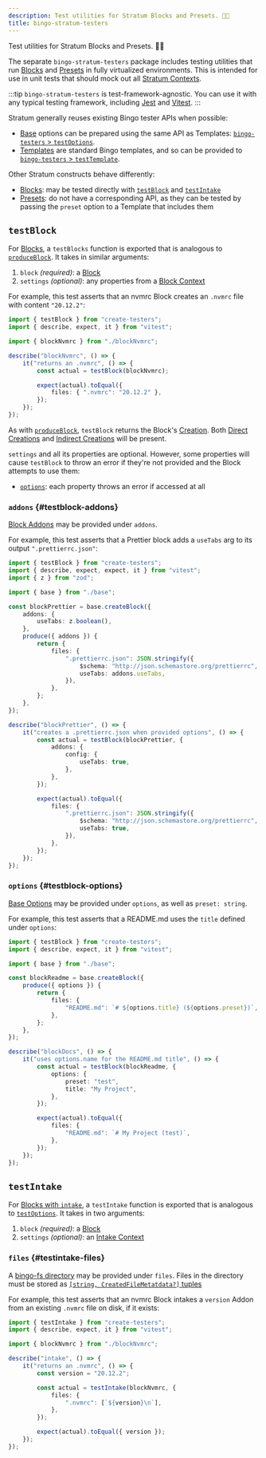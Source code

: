```yaml
---
description: Test utilities for Stratum Blocks and Presets. 🧑‍🔧
title: bingo-stratum-testers
---
```



Test utilities for Stratum Blocks and Presets. 🧑‍🔧

<PackageManagers type="add" pkg="bingo-stratum-testers" dev />

The separate `bingo-stratum-testers` package includes testing utilities that run [Blocks](/engines/stratum/concepts/blocks) and [Presets](/engines/stratum/concepts/presets) in fully virtualized environments.
This is intended for use in unit tests that should mock out all [Stratum Contexts](/engines/stratum/details/contexts).

:::tip
`bingo-stratum-testers` is test-framework-agnostic.
You can use it with any typical testing framework, including [Jest](https://jestjs.io) and [Vitest](https://vitest.dev).
:::

Stratum generally reuses existing Bingo tester APIs when possible:

- [Base](/engines/stratum/concepts/bases) options can be prepared using the same API as Templates: [`bingo-testers` > `testOptions`](/build/packages/bingo-testers#testoptions).
- [Templates](/engines/stratum/concepts/templates) are standard Bingo templates, and so can be provided to [`bingo-testers` > `testTemplate`](/build/packages/bingo-testers#testtemplate).

Other Stratum constructs behave differently:

- [Blocks](/engines/stratum/concepts/blocks): may be tested directly with [`testBlock`](#testblock) and [`testIntake`](#testintake)
- [Presets](/engines/stratum/concepts/presets): do not have a corresponding API, as they can be tested by passing the `preset` option to a Template that includes them

## `testBlock`

For [Blocks](/engines/stratum/concepts/blocks), a `testBlocks` function is exported that is analogous to [`produceBlock`](/engines/stratum/apis/producers#produceblock).
It takes in similar arguments:

1. `block` _(required)_: a [Block](/engines/stratum/concepts/blocks)
2. `settings` _(optional)_: any properties from a [Block Context](/engines/stratum/details/contexts#block-contexts)

For example, this test asserts that an nvmrc Block creates an `.nvmrc` file with content `"20.12.2"`:

```ts
import { testBlock } from "create-testers";
import { describe, expect, it } from "vitest";

import { blockNvmrc } from "./blockNvmrc";

describe("blockNvmrc", () => {
	it("returns an .nvmrc", () => {
		const actual = testBlock(blockNvmrc);

		expect(actual).toEqual({
			files: { ".nvmrc": "20.12.2" },
		});
	});
});
```

As with [`produceBlock`](/engines/stratum/apis/producers#produceblock), `testBlock` returns the Block's [Creation](/build/concepts/creations).
Both [Direct Creations](/build/concepts/creations#direct-creations) and [Indirect Creations](/build/concepts/creations#indirect-creations) will be present.

`settings` and all its properties are optional.
However, some properties will cause `testBlock` to throw an error if they're not provided and the Block attempts to use them:

- [`options`](#testblock-options): each property throws an error if accessed at all

### `addons` {#testblock-addons}

[Block Addons](/engines/stratum/concepts/blocks#addons) may be provided under `addons`.

For example, this test asserts that a Prettier block adds a `useTabs` arg to its output `".prettierrc.json"`:

```ts
import { testBlock } from "create-testers";
import { describe, expect, expect, it } from "vitest";
import { z } from "zod";

import { base } from "./base";

const blockPrettier = base.createBlock({
	addons: {
		useTabs: z.boolean(),
	},
	produce({ addons }) {
		return {
			files: {
				".prettierrc.json": JSON.stringify({
					$schema: "http://json.schemastore.org/prettierrc",
					useTabs: addons.useTabs,
				}),
			},
		};
	},
});

describe("blockPrettier", () => {
	it("creates a .prettierrc.json when provided options", () => {
		const actual = testBlock(blockPrettier, {
			addons: {
				config: {
					useTabs: true,
				},
			},
		});

		expect(actual).toEqual({
			files: {
				".prettierrc.json": JSON.stringify({
					$schema: "http://json.schemastore.org/prettierrc",
					useTabs: true,
				}),
			},
		});
	});
});
```

### `options` {#testblock-options}

[Base Options](/engines/stratum/concepts/bases#options) may be provided under `options`, as well as `preset: string`.

For example, this test asserts that a README.md uses the `title` defined under `options`:

```ts
import { testBlock } from "create-testers";
import { describe, expect, it } from "vitest";

import { base } from "./base";

const blockReadme = base.createBlock({
	produce({ options }) {
		return {
			files: {
				"README.md": `# ${options.title} (${options.preset})`,
			},
		};
	},
});

describe("blockDocs", () => {
	it("uses options.name for the README.md title", () => {
		const actual = testBlock(blockReadme, {
			options: {
				preset: "test",
				title: "My Project",
			},
		});

		expect(actual).toEqual({
			files: {
				"README.md": `# My Project (test)`,
			},
		});
	});
});
```

## `testIntake`

For [Blocks with `intake`](/engines/stratum/apis/create-base#createblock-intake), a `testIntake` function is exported that is analogous to [`testOptions`](/build/packages/bingo-testers#testoptions).
It takes in two arguments:

1. `block` _(required)_: a [Block](/engines/stratum/concepts/blocks)
2. `settings` _(optional)_: an [Intake Context](/engines/stratum/details/contexts#intake-contexts)

### `files` {#testintake-files}

A [bingo-fs directory](/build/packages/bingo-fs) may be provided under `files`.
Files in the directory must be stored as [`[string, CreatedFileMetatdata?]` tuples](/build/packages/bingo-fs#files)

For example, this test asserts that an nvmrc Block intakes a `version` Addon from an existing `.nvmrc` file on disk, if it exists:

```ts
import { testIntake } from "create-testers";
import { describe, expect, it } from "vitest";

import { blockNvmrc } from "./blockNvmrc";

describe("intake", () => {
	it("returns an .nvmrc", () => {
		const version = "20.12.2";

		const actual = testIntake(blockNvmrc, {
			files: {
				".nvmrc": [`${version}\n`],
			},
		});

		expect(actual).toEqual({ version });
	});
});
```
